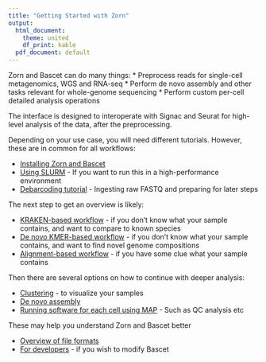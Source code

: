 ```yaml
---
title: "Getting Started with Zorn"
output:
  html_document:
    theme: united
    df_print: kable
  pdf_document: default
---
```


Zorn and Bascet can do many things:
* Preprocess reads for single-cell metagenomics, WGS and RNA-seq
* Perform de novo assembly and other tasks relevant for whole-genome sequencing
* Perform custom per-cell detailed analysis operations

The interface is designed to interoperate with Signac and Seurat for high-level
analysis of the data, after the preprocessing.


Depending on your use case, you will need different tutorials. However,
these are in common for all workflows:

* [Installing Zorn and Bascet](install.html)
* [Using SLURM](slurm.html) - If you want to run this in a high-performance environment
* [Debarcoding tutorial](debarcoding.html) - Ingesting raw FASTQ and preparing for later steps


The next step to get an overview is likely:

* [KRAKEN-based workflow](kraken.html) - if you don't know what your sample contains, and want to compare to known species
* [De novo KMER-based workflow](kmer.html) - if you don't know what your sample contains, and want to find novel genome compositions
* [Alignment-based workflow](alignment.html) - if you have some clue what your sample contains

Then there are several options on how to continue with deeper analysis:

* [Clustering](clustering.html) - to visualize your samples
* [De novo assembly](assembly.html)
* [Running software for each cell using MAP](map_scripts.html) - Such as QC analysis etc

These may help you understand Zorn and Bascet better

* [Overview of file formats](fileformats.html)
* [For developers](for_developers.html) - if you wish to modify Bascet



